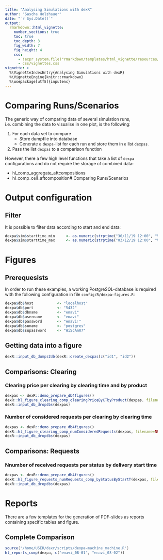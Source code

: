 ```yaml
---
title: "Analysing Simulations with dexR"
author: "Sascha Holzhauer"
date: "`r Sys.Date()`"
output: 
  rmarkdown::html_vignette:
    number_sections: true
    toc: true
    toc_depth: 3
    fig_width: 7
    fig_height: 4
    css:
      - !expr system.file("rmarkdown/templates/html_vignette/resources/vignette.css", package = "rmarkdown")
      - css/vignettes.css
vignette: >
  %\VignetteIndexEntry{Analysing Simulations with dexR}
  %\VignetteEngine{knitr::rmarkdown}
  %\usepackage[utf8]{inputenc}
---
```


# Comparing Runs/Scenarios

The generic way of comparing data of several simulation runs, i.e. combining the data to visualise in one plot, is the following:

1. For each data set to compare
	+ Store dumpfile into database
	+ Generate a `dexpa`-list for each run and store them in a list `dexpas`.
2. Pass the list `dexpas` to a comparison function

However, there a few high level functions that take a list of `dexpa` configurations and do not require the storage of combined data:

* hl_comp_aggregate_aftcompositions
* hl_comp_cell_aftcomposition# Comparing Runs/Scenarios

# Output configuration

## Filter
It is possible to filter data according to start and end data:

```r
dexpa$sim$starttime_min		<- as.numeric(strptime("30/11/19 12:00", "%d/%m/%y %H:%M"))*1000
dexpa$sim$starttime_max		<- as.numeric(strptime("03/12/19 12:00", "%d/%m/%y %H:%M"))*1000
```

# Figures

## Prerequesists

In order to run these examples, a working PostgreSQL-database is required with the following configuration in file `config/R/dexpa-figures.R`:

```r
dexpa$db$host			<- "localhost"
dexpa$db$port			<- "5432"
dexpa$db$dbname			<- "enavi"
dexpa$db$username		<- "enavi"
dexpa$db$password		<- "enavi!"
dexpa$db$suname			<- "postgres"
dexpa$db$supassword		<- "WiScAn07"
```

## Getting data into a figure

```r
dexR::input_db_dumps2db(dexR::create_dexpas(c("id1", "id2"))
```

## Comparisons: Clearing

### Clearing price per clearing by clearing time and by product

```r
dexpas <- dexR::demo_prepare_db4figures()
dexR::hl_figure_clearing_comp_clearingPriceByCTbyProduct(dexpas, filename=NULL)
dexR::input_db_dropdbs(dexpas)
```

### Number of considered requests per clearing by clearing time

```r
dexpas <- dexR::demo_prepare_db4figures()
dexR::hl_figure_clearing_comp_numConsideredRequests(dexpas, filename=NULL)
dexR::input_db_dropdbs(dexpas)
```

## Comparisons: Requests

### Nnumber of received requests per status by delivery start time

```r
dexpas <- dexR::demo_prepare_db4figures()
dexR::hl_figure_requests_numRequests_comp_byStatusByStartT(dexpas, filename=NULL)
dexR::input_db_dropdbs(dexpas)
```

# Reports

There are a few templates for the generation of PDF-slides as reports containing specific tables and figure.

## Complete Comparison

```r
source("/home/USER/dexr/scripts/dexpa-machine_machine.R")
hl_reports_comp(dexpa, c("enavi_08-01", "enavi_08-02"))
```

